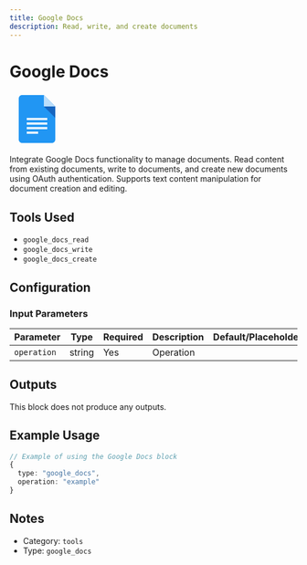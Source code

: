 ```yaml
---
title: Google Docs
description: Read, write, and create documents
---
```



# Google Docs

<BlockInfoCard 
  type="google_docs"
  color="#E0E0E0"
  category="tools"
/>

<div className="not-prose my-6 flex justify-center"><svg
      {...props}
      xmlns="http://www.w3.org/2000/svg"
      viewBox="0 0 48 48"
      width="96px"
      height="96px"
    >
      <path
        fill="#2196f3"
        d="M37,45H11c-1.657,0-3-1.343-3-3V6c0-1.657,1.343-3,3-3h19l10,10v29C40,43.657,38.657,45,37,45z"
      />
      <path fill="#bbdefb" d="M40 13L30 13 30 3z" />
      <path fill="#1565c0" d="M30 13L40 23 40 13z" />
      <path fill="#e3f2fd" d="M15 23H33V25H15zM15 27H33V29H15zM15 31H33V33H15zM15 35H25V37H15z" />
    </svg></div>

Integrate Google Docs functionality to manage documents. Read content from existing documents, write to documents, and create new documents using OAuth authentication. Supports text content manipulation for document creation and editing.

## Tools Used

- `google_docs_read`
- `google_docs_write`
- `google_docs_create`

## Configuration

### Input Parameters

| Parameter | Type | Required | Description | Default/Placeholder |
| --------- | ---- | -------- | ----------- | ------------------ |
| `operation` | string | Yes | Operation |  |



## Outputs

This block does not produce any outputs.

## Example Usage

```typescript
// Example of using the Google Docs block
{
  type: "google_docs",
  operation: "example"
}
```

## Notes

- Category: `tools`
- Type: `google_docs`
